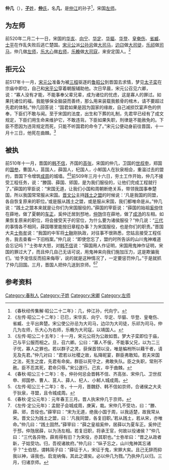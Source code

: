 {{Infobox 先秦人物
|名称= 仲几
|图像=
|图说=
|姓=[[子姓|子]]
|氏=[[仲氏|仲]]
|名=江
|字=
|别名=
|别字=
|谥号=
|时代=春秋时期
|国家=
|身份=宋国左师
|出生=
|逝世=
|在位=
|父=[[仲江|仲江]]的儿子
|母=
|正妻=
|妾=
|子女=[[仲佗|仲佗]]
|太子=
}}
'''仲几'''（{{bd|？||？||}}），[[子姓|'''子'''姓]]，[[仲氏|'''仲'''氏]]，名'''几'''，是[[仲江|仲江]]的孙子<ref>《春秋经传集解·昭公二十二年》：几，仲江孙，代向宁。</ref>，宋国[[左师|左师]]。

==为左师==
前520年二月二十一日，宋国的[[华亥|华亥]]、[[向宁|向宁]]、[[华定|华定]]、[[华貙|华貙]]、[[华登|华登]]、[[皇奄伤|皇奄伤]]、[[省臧|省臧]]、[[士平|士平]]在作乱失败后逃亡楚国。[[宋元公|宋元公]]派[[公孙忌|公孙忌]]做[[大司马|大司马]]，[[边卬|边卬]]做[[大司徒|大司徒]]，[[乐祁|乐祁]]做[[司马|司马]]，仲几做[[左师|左师]]，[[乐大心|乐大心]]做[[右师|右师]]，[[乐輓|乐輓]]做[[大司寇|大司寇]]，来安定国人。<ref>《左传·昭公二十二年》：已巳，宋华亥、向宁、华定、华貙、华登、皇奄伤、省臧、士平出奔楚。宋公使公孙忌为大司马，边卬为大司徒，乐祁为司马，仲几为左师，乐大心为右师，乐輓为大司寇，以靖国人。</ref>

==拒元公==
前517年十一月，[[宋元公|宋元公]]准备为被[[三桓|三桓]]驱逐的[[鲁昭公|鲁昭公]]到晋国去求情，梦见[[宋景公|太子栾]]在宗庙中即位，自己和[[宋平公|宋平公]]穿着朝服辅助他。次日早晨，宋元公召见六卿，说：“寡人没有才能，不能事奉父辈兄辈，成为诸位的忧虑，这是寡人的罪过。如果托诸位的福，我能够保全脑袋而善终，那么用来装载我骸骨的棺木，请不要超过先君的体制。”仲几回答说：“国君如果是因为国家的缘故，自己减损饮宴声色的供奉，下臣们不敢与闻。至于宋国的法度，出生和下葬的礼制，先君早已经有了成文规定，下臣们用生命来维护它，不敢违背。下臣如果失职，刑律是不能赦免的。下臣不愿因为违背规定而死，只能不听国君的命令了。”宋元公便动身前往晋国，十一月十三日，他死在曲棘。<ref>《左传·昭公二十五年》：十一月，宋元公将为公故如晋。梦大子栾即位于庙，己与平公服而相之。旦，召六卿。公曰：“寡人不佞，不能事父兄，以为二三子忧，寡人之罪也。若以群子之灵，获保首领以没，唯是楄柎所以藉干者，请无及先君。”仲几对曰：“君若以社稷之故，私降昵宴，群臣弗敢知。若夫宋国之法，死生之度，先君有命矣。群臣以死守之，弗敢失队。臣之失职，常刑不赦。臣不忍其死，君命只辱。”宋公遂行。己亥，卒于曲棘。</ref>

==被执==
前510年十一月，晋国的[[韩不信|韩不信]]，齐国的[[高張_(齊國)|高张]]，宋国的仲几，卫国的[[世叔申|世叔申]]，郑国的[[国参|国参]]，曹国人，莒国人，薛国人，杞国人，小邾国人在狄泉相会，重温过去的盟约，晋国下令增筑[[成周|成周]]的城墙。<ref>《春秋·昭公三十二年》：冬，仲孙何忌会晋韩不信、齐高张、宋仲几、卫世叔申、郑国参、曹人、莒人、薛人、杞人、小邾人城成周。</ref><ref>《左传·昭公三十二年》：冬，十一月，晋魏舒、韩不信如京师，合诸侯之大夫于狄泉，寻盟，且令城成周。</ref>前509年三月十六日，夯土工作开始，仲几不接受工程任务，说：“滕国、薛国、郳国，是为我们服役的，让他们完成工程就行了。”薛国的宰臣说：“宋国无道，让我们小国和周朝断绝关系，带领我国事奉楚国，所以我国常常服从宋国。[[晋文公|晋文公]]主持[[践土之盟|践土之盟]]的时候说：‘凡是我国的同盟，各自恢复原来的职位。’或是服从践土之盟，或是服从宋国，我们都唯命是从。”仲几说：“践土之盟本来就是让你们为宋国服役的。”薛国的宰臣说：“薛国的始祖[[奚仲|奚仲]]住在薛地，做了夏朝的[[车正|车正]]，奚仲迁居到邳地，[[仲虺|仲虺]]住在薛地，做了[[成汤|成汤]]的左相。如果恢复原来的职位，将会接受天子的官位，为什么要为诸侯服役？”仲几说：“[[三代|三代]]的事情各不相同，薛国哪里能按旧章程办事？为宋国服役，也是你们的职责。”晋国大夫[[士弥牟|士弥牟]]说：“我国的中军将[[士鞅|士鞅]]刚执政，对往事不很熟悉，您姑且接受工程任务，我去查看一下旧档案。”仲几说：“即使您忘了，盟约时所告诉的山川鬼神难道会忘记吗？”士弥牟大怒，对[[韩不信|韩不信]]说：“薛国用人作证明，宋国用鬼神作证明，宋国的罪过大了，而且仲几自己无话可说，用鬼神来向我们施加压力，这是欺骗我们。‘给予宠信反而招来侮辱’，说的就是这种情况了，一定要惩罚仲几。”于是就抓了仲几回国。三月，晋国人把仲几送到京师。<ref>《春秋·定公元年》：元年春王三月。晋人执宋仲几于京师。</ref><ref>《左传·定公元年》：孟懿子会城成周，庚寅，栽。宋仲几不受功，曰：“滕、薛、郳，吾役也。”薛宰曰：“宋为无道，绝我小国于周，以我适楚，故我常从宋。晋文公为践土之盟，曰：‘凡我同盟，各复旧职。’若从践土，若从宋，亦唯命。”仲几曰：“践土固然。”薛宰曰：“薛之皇祖奚仲，居薛以为夏车正。奚仲迁于邳，仲虺居薛，以为汤左相。若复旧职，将承王官，何故以役诸侯？”仲几曰：“三代各异物，薛焉得有旧？为宋役，亦其职也。”士弥牟曰：“晋之从政者新，子姑受功。归，吾视诸故府。”仲几曰：“纵子忘之，山川鬼神其忘诸乎？”士伯怒，谓韩简子曰：“薛征于人，宋征于鬼，宋罪大矣。且己无辞而抑我以神，诬我也。启宠纳侮，其此之谓矣。必以仲几为戮。”乃执仲几以归。三月，归诸京师。</ref>

== 参考资料 ==
{{reflist}}

[[Category:春秋人|Category:春秋人]]
[[Category:子姓|Category:子姓]]
[[Category:宋卿|Category:宋卿]]
[[Category:左师|Category:左师]]
